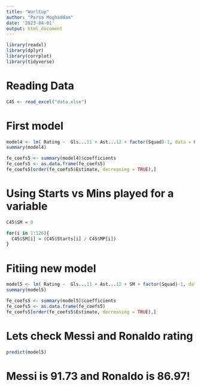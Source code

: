 ```yaml
---
title: "WorlCup"
author: "Parsa Moghaddam"
date: '2023-04-01'
output: html_document
---
```


```r
library(readxl)
library(dplyr)
library(corrplot)
library(tidyverse)
```




# Reading Data

```r
C45 <- read_excel("data.xlsx")
```


# First model

```r
model4 <- lm( Rating ~  Gls...11 + Ast...12 + factor(Squad)-1, data = C45)
summary(model4)
```

```r
fe_coefs5 <- summary(model4)$coefficients
fe_coefs5 <- as.data.frame(fe_coefs5)
fe_coefs5[order(fe_coefs5$Estimate, decreasing = TRUE),]
```


# Using Starts vs Mins played for a variable

```r
C45$SM = 0

for(i in 1:126){
  C45$SM[i] = (C45$Starts[i] / C45$MP[i])
}

```



# Fitiing new model

```r
model5 <- lm( Rating ~  Gls...11 + Ast...12 + SM + factor(Squad)-1, data = C45)
summary(model5)
```


```r
fe_coefs5 <- summary(model5)$coefficients
fe_coefs5 <- as.data.frame(fe_coefs5)
fe_coefs5[order(fe_coefs5$Estimate, decreasing = TRUE),]
```





# Lets check Messi and Ronaldo rating

```r
predict(model5)
```

# Messi is 91.73 and Ronaldo is 86.97!







